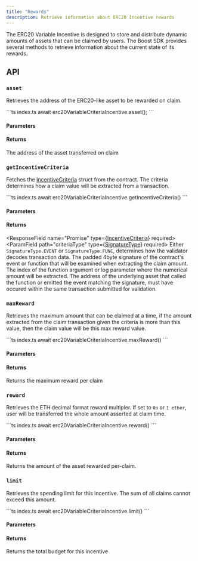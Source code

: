 ```yaml
---
title: "Rewards"
description: Retrieve information about ERC20 Incentive rewards
---
```



<SDKDisclaimer />

The ERC20 Variable Incentive is designed to store and distribute dynamic amounts of assets that can be claimed by users. The Boost SDK provides several methods to retrieve information about the current state of its rewards.

## API

### `asset`

Retrieves the address of the ERC20-like asset to be rewarded on claim.

<CodeGroup>
```ts index.ts
await erc20VariableCriteriaIncentive.asset();
```
</CodeGroup>

#### Parameters

<ReadParams />

#### Returns

<ResponseField name="ERC20-like address" type="Address">
  The address of the asset transferred on claim
</ResponseField>


### `getIncentiveCriteria`

Fetches the [IncentiveCriteria](https://sdk.boost.xyz/interfaces/IncentiveCriteria.html) struct from the contract. The criteria determines how a claim value will be extracted from a transaction.

<CodeGroup>
```ts index.ts
await erc20VariableCriteriaIncentive.getIncentiveCriteria()
```
</CodeGroup>

#### Parameters

<ReadParams />

#### Returns

<ResponseField name="Promise<IncentiveCriteria>" type={<a href="https://sdk.boost.xyz/interfaces/IncentiveCriteria.html">IncentiveCriteria</a>} required>
  <Expandable title="properties">
    <ParamField path="criteriaType" type={<a href="https://sdk.boost.xyz/enums/SignatureType.html">SignatureType</a>} required>
      Either `SignatureType.EVENT` or `SignatureType.FUNC`, determines how the validator decodes transaction data.
    </ParamField>
    <ParamField path="signature" type="Hex" required>
      The padded 4byte signature of the contract's event or function that will be examined when extracting the claim amount.
    </ParamField>
    <ParamField path="fieldIndex" type="number" required>
      The index of the function argument or log parameter where the numerical amount will be extracted.
    </ParamField>
    <ParamField path="targetContract" type="Address" required>
      The address of the underlying asset that called the function or emitted the event matching the signature, must have occured within the same transaction submitted for validation.
    </ParamField>
  </Expandable>
</ResponseField>

### `maxReward`

Retrieves the maximum amount that can be claimed at a time, if the amount extracted from the claim transaction given the criteria is more than this value, then the claim value will be this max reward value.

<CodeGroup>
```ts index.ts
await erc20VariableCriteriaIncentive.maxReward()
```
</CodeGroup>

#### Parameters

<ReadParams />

#### Returns

<ResponseField name="Promise<bigint>" type="bigint">
  Returns the maximum reward per claim
</ResponseField>

### `reward`

Retrieves the ETH decimal format reward multipler. If set to `0n` or `1 ether`, user will be transferred the whole amount asserted at claim time.

<CodeGroup>
```ts index.ts
await erc20VariableCriteriaIncentive.reward()
```
</CodeGroup>

#### Parameters

<ReadParams />

#### Returns

<ResponseField name="Promise<bigint>" type="bigint">
  Returns the amount of the asset rewarded per-claim.
</ResponseField>

### `limit`

Retrieves the spending limit for this incentive. The sum of all claims cannot exceed this amount.

<CodeGroup>
```ts index.ts
await erc20VariableCriteriaIncentive.limit()
```
</CodeGroup>

#### Parameters

<ReadParams />

#### Returns

<ResponseField name="Promise<bigint>" type="bigint">
  Returns the total budget for this incentive
</ResponseField>
